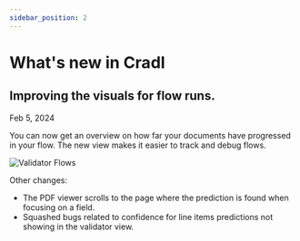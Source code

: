 ```yaml
---
sidebar_position: 2
---
```


# What's new in Cradl

## Improving the visuals for flow runs.
Feb 5, 2024

You can now get an overview on how far your documents have progressed in your flow. The new view makes it easier to 
track and debug flows.

![Validator Flows](/img/whats-new/validator-flows.png)

Other changes:
- The PDF viewer scrolls to the page where the prediction is found when focusing on a field. 
- Squashed bugs related to confidence for line items predictions not showing in the validator view.
